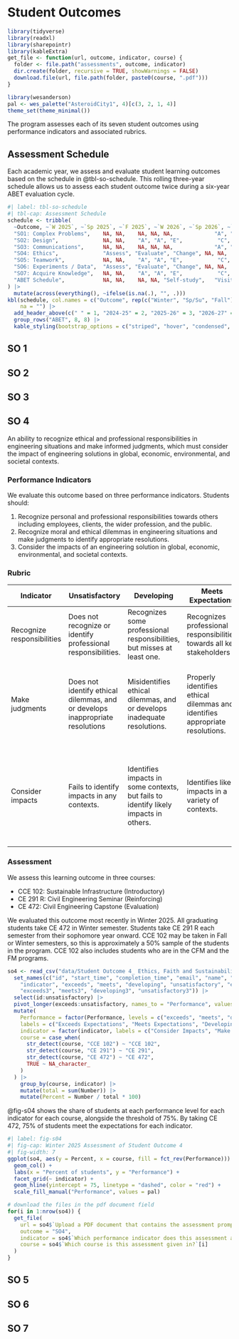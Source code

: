 # Student Outcomes {#sec-so}

```r
library(tidyverse)
library(readxl)
library(sharepointr)
library(kableExtra)
get_file <- function(url, outcome, indicator, course) {
  folder <- file.path("assessments", outcome, indicator) 
  dir.create(folder, recursive = TRUE, showWarnings = FALSE)
  download.file(url, file.path(folder, paste0(course, ".pdf")))
}

library(wesanderson)
pal <- wes_palette("AsteroidCity1", 4)[c(3, 2, 1, 4)]
theme_set(theme_minimal())
```

The program assesses each of its seven student outcomes using performance
indicators and associated rubrics.

## Assessment Schedule

Each academic year, we assess and evaluate student learning outcomes based on the schedule in @tbl-so-schedule. This rolling three-year schedule allows us to assess each student outcome twice during a six-year ABET evaluation cycle.



```r
#| label: tbl-so-schedule
#| tbl-cap: Assessment Schedule
schedule <- tribble(
  ~Outcome, ~`W 2025`, ~`Sp 2025`, ~`F 2025`, ~`W 2026`, ~`Sp 2026`, ~`F 2026`, ~`W 2027`, ~`Sp 2027`, ~`F 2027`, ~`W 2028`, ~`Sp 2028`, 
  "SO1: Complex Problems",    NA, NA,    NA, NA, NA,             "A", "E", NA,   "C", NA, NA,
  "SO2: Design",              NA, NA,    "A", "A", "E",           "C", NA, NA,    NA, NA, NA,
  "SO3: Communications",      NA, NA,    NA, NA, NA,             "A", "E", NA,   "C", NA, NA, 
  "SO4: Ethics",              "Assess", "Evaluate", "Change", NA, NA,   NA, NA, NA,    NA, "A", "E",
  "SO5: Teamwork",            NA, NA,    "A", "A", "E",           "C", NA, NA,    NA, NA, NA,
  "SO6: Experiments / Data",  "Assess", "Evaluate", "Change", NA, NA,   NA, NA, NA,    NA, "A", "E",
  "SO7: Acquire Knowledge",   NA, NA,    "A", "A", "E",           "C", NA, NA,    NA, NA, NA,
  "ABET Schedule",            NA, NA,    NA, NA, "Self-study",   "Visit",  "Response", NA,   NA, NA, NA
) |> 
  mutate(across(everything(), ~ifelse(is.na(.), "", .)))
kbl(schedule, col.names = c("Outcome", rep(c("Winter", "Sp/Su", "Fall"), 3), c("Winter", "Sp/Su")), 
    na = "") |>
  add_header_above(c(" " = 1, "2024-25" = 2, "2025-26" = 3, "2026-27" = 3, "2027-28" = 3)) |>
  group_rows("ABET", 8, 8) |> 
  kable_styling(bootstrap_options = c("striped", "hover", "condensed", "responsive"))
```


::: {.panel-tabset}
## SO 1 {#sec-so1}



## SO 2 {#sec-so2}


## SO 3 {#sec-so3}


## SO 4 {#sec-so4}
An ability to recognize ethical and professional responsibilities in engineering situations and make informed judgments, which must consider the impact of engineering solutions in global, economic, environmental, and societal contexts.

### Performance Indicators {.unnumbered}

We evaluate this outcome based on three performance indicators. Students should:

1.	Recognize personal and professional responsibilities towards others including employees, clients, the wider profession, and the public.
2.	Recognize moral and ethical dilemmas in engineering situations and make judgments to identify appropriate resolutions.
3.	Consider the impacts of an engineering solution in global, economic, environmental, and societal contexts.

### Rubric {.unnumbered}

| Indicator                  | Unsatisfactory                                                                | Developing                                                                           | Meets Expectations                                                             | Exceeds expectations                                                                                                                |
|----------------------------|-------------------------------------------------------------------------------|--------------------------------------------------------------------------------------|--------------------------------------------------------------------------------|-------------------------------------------------------------------------------------------------------------------------------------|
| Recognize responsibilities | Does not recognize or identify professional responsibilities.                 | Recognizes some professional responsibilities, but misses at least one.              | Recognizes professional responsibilities towards all key stakeholders          | Demonstrates interest in and  motivation to serve society through the profession.                                                   |
| Make judgments             | Does not identify ethical dilemmas, and or develops inappropriate resolutions | Misidentifies ethical dilemmas, and or develops inadequate resolutions.              |  Properly identifies ethical dilemmas and identifies appropriate resolutions.  | Actively considers ethical challenges that may arise in professional contexts and seeks to mitigate  them.                          |
| Consider impacts           | Fails to identify impacts in any contexts.                                    | Identifies impacts in some contexts, but fails to identify likely impacts in others. | Identifies likely impacts in a variety  of contexts.                           | Actively seeks to consider the ethical impact of engineering situations in global, economic, environmental, and societal  contexts. |

### Assessment {.unnumbered}

We assess this learning outcome in three courses: 

  - CCE 102: Sustainable Infrastructure (Introductory)
  - CE 291 R: Civil Engineering Seminar (Reinforcing)
  - CE 472: Civil Engineering Capstone (Evaluation)

We evaluated this outcome most recently in Winter 2025. All graduating students take CE 472 in Winter semester. Students take CE 291 R each semester from their sophomore year onward. CCE 102 may be taken in Fall or Winter semesters, so this is approximately a 50% sample of the students in the program. CCE 102 also includes students who are in the CFM and the FM programs.

```r
so4 <- read_csv("data/Student Outcome 4_ Ethics, Faith and Sustainability(Sheet1).csv") |> 
  set_names(c("id", "start_time", "completion_time", "email", "name", "course", "description", "prompt", 
    "indicator", "exceeds", "meets", "developing", "unsatisfactory", "exceeds2", "meets2", "developing2", "unsatisfactory2",
    "exceeds3", "meets3", "developing3", "unsatisfactory3")) |> 
  select(id:unsatisfactory) |> 
  pivot_longer(exceeds:unsatisfactory, names_to = "Performance", values_to = "Number") |>
  mutate(
    Performance = factor(Performance, levels = c("exceeds", "meets", "developing", "unsatisfactory"), 
    labels = c("Exceeds Expectations", "Meets Expectations", "Developing", "Unsatisfactory")),
    indicator = factor(indicator, labels = c("Consider Impacts", "Make Judgments", "Recognize Responsibilities")),
    course = case_when(
      str_detect(course, "CCE 102") ~ "CCE 102",
      str_detect(course, "CE 291") ~ "CE 291",
      str_detect(course, "CE 472") ~ "CE 472",
      TRUE ~ NA_character_
    ) 
  ) |> 
    group_by(course, indicator) |>
    mutate(total = sum(Number)) |>
    mutate(Percent = Number / total * 100)
```

@fig-s04 shows the share of students at each performance level for each indicator for each course, 
alongside the threshold of 75%. By taking CE 472, 75% of students meet the expectations for each indicator.

```r
#| label: fig-s04
#| fig-cap: Winter 2025 Assessment of Student Outcome 4
#| fig-width: 7
ggplot(so4, aes(y = Percent, x = course, fill = fct_rev(Performance))) + 
  geom_col() + 
  labs(x = "Percent of students", y = "Performance") +
  facet_grid(~ indicator) + 
  geom_hline(yintercept = 75, linetype = "dashed", color = "red") +
  scale_fill_manual("Performance", values = pal)
```

```r
# download the files in the pdf document field
for(i in 1:nrow(so4)) {
  get_file(
    url = so4$`Upload a PDF document that contains the assessment prompt or a complete description of the assignment.`[i],
    outcome = "SO4",
    indicator = so4$`Which performance indicator does this assessment address?`[i],
    course = so4$`Which course is this assessment given in?`[i]
  )
}

```



## SO 5 {#sec-so5}


## SO 6 {#sec-so6}


## SO 7 {#sec-so7}

:::



